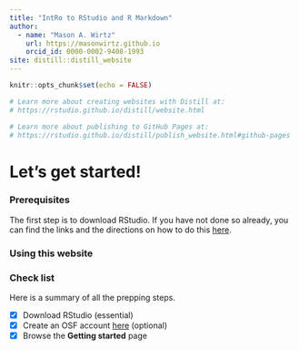 ```yaml
---
title: "IntRo to RStudio and R Markdown"
author:
  - name: "Mason A. Wirtz"
    url: https://masonwirtz.github.io
    orcid_id: 0000-0002-9408-1993
site: distill::distill_website
---
```


```r
knitr::opts_chunk$set(echo = FALSE)

# Learn more about creating websites with Distill at:
# https://rstudio.github.io/distill/website.html

# Learn more about publishing to GitHub Pages at:
# https://rstudio.github.io/distill/publish_website.html#github-pages

```

# Let’s get started!

### Prerequisites

The first step is to download RStudio. If you have not done so already, you can find the links and the directions on how to do this [here](https://www.rstudio.com/products/rstudio/download/). 

### Using this website




### Check list

Here is a summary of all the prepping steps.

-   [x] Download RStudio (essential)
-   [x] Create an OSF account [here](https://help.osf.io/hc/en-us/articles/360019929673-Create-an-OSF-Account) (optional)
-   [x] Browse the **Getting started** page






